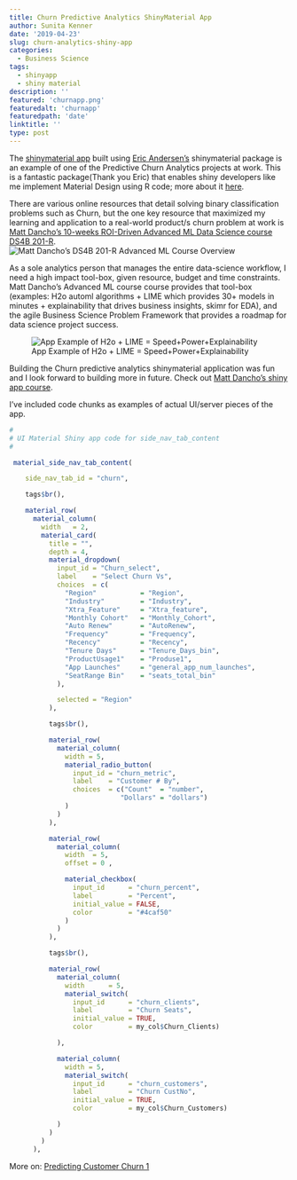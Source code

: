 ```yaml
---
title: Churn Predictive Analytics ShinyMaterial App
author: Sunita Kenner
date: '2019-04-23'
slug: churn-analytics-shiny-app
categories:
  - Business Science
tags:
  - shinyapp
  - shiny material
description: ''
featured: 'churnapp.png'
featuredalt: 'churnapp'
featuredpath: 'date'
linktitle: ''
type: post
---
```


The [shinymaterial app](https://busaanalytics.shinyapps.io/Blog_ProductChurn_App1/) built using [Eric Andersen's](https://ericrayanderson.github.io/shinymaterial/) shinymaterial package is an example of one of the Predictive Churn Analytics projects at  work. This is a fantastic package(Thank you Eric) that enables shiny developers like me implement Material Design using R code; more about it [here](https://rviews.rstudio.com/2018/03/13/alternative-design-for-shiny/). 

There are various online resources that detail solving binary classification problems such as Churn, but the one key resource that maximized my learning and application to a real-world product/s churn problem at work is [Matt Dancho's 10-weeks ROI-Driven Advanced ML Data Science course DS4B 201-R](https://university.business-science.io/p/hr201-using-machine-learning-h2o-lime-to-predict-employee-turnover).  
![Matt Dancho's DS4B 201-R Advanced ML Course Overview](/img/2019/04/Matt_Dancho_BusSccourse.png) 

As a sole analytics person that manages the entire data-science workflow, I need a high impact tool-box, given resource, budget and time constraints. Matt Dancho's Advanced ML course course provides that tool-box (examples: H2o automl algorithms + LIME which provides 30+ models in minutes + explainability that drives business insights, skimr for EDA), and the agile Business Science Problem Framework that provides a roadmap for data science project success. 

![App Example of H2o + LIME = Speed+Power+Explainability](/img/2019/04/churn_scoredash.png)

Building the Churn predictive analytics shinymaterial application was fun and I look forward to building more in future. Check out [Matt Dancho's shiny app course](https://www.business-science.io/university/2019/05/16/course-launch-shiny-web-application-level-1.html).

I've included code chunks as examples of actual UI/server pieces of the app.

```r

#
# UI Material Shiny app code for side_nav_tab_content
#

 material_side_nav_tab_content(

    side_nav_tab_id = "churn",

    tags$br(),

    material_row(
      material_column(
        width   = 2,
        material_card(
          title = "",
          depth = 4,
          material_dropdown(
            input_id = "Churn_select",
            label    = "Select Churn Vs",
            choices  = c(
              "Region"           = "Region",
              "Industry"         = "Industry",
              "Xtra_Feature"     = "Xtra_feature",
              "Monthly Cohort"   = "Monthly_Cohort",
              "Auto Renew"       = "AutoRenew",
              "Frequency"        = "Frequency",
              "Recency"          = "Recency",
              "Tenure Days"      = "Tenure_Days_bin",
              "ProductUsage1"    = "Produse1",
              "App Launches"     = "general_app_num_launches",
              "SeatRange Bin"    = "seats_total_bin"
            ),

            selected = "Region"
          ),

          tags$br(),

          material_row(
            material_column(
              width = 5,
              material_radio_button(
                input_id = "churn_metric",
                label    = "Customer # By",
                choices  = c("Count"  = "number",
                            "Dollars" = "dollars")
              )
            )
          ),

          material_row(
            material_column(
              width  = 5,
              offset = 0 ,

              material_checkbox(
                input_id      = "churn_percent",
                label         = "Percent",
                initial_value = FALSE,
                color         = "#4caf50"
              )
            )
          ),

          tags$br(),

          material_row(
            material_column(
              width      = 5,
              material_switch(
                input_id      = "churn_clients",
                label         = "Churn Seats",
                initial_value = TRUE,
                color         = my_col$Churn_Clients)

            ),

            material_column(
              width = 5,
              material_switch(
                input_id      = "churn_customers",
                label         = "Churn CustNo",
                initial_value = TRUE,
                color         = my_col$Churn_Customers)

            )
          )
        )
      ),

```

More on: [Predicting Customer Churn 1](https://www.sgkenner.com/blog/predicting-customer-churn-part-1-eda-feature-engineering/) 



